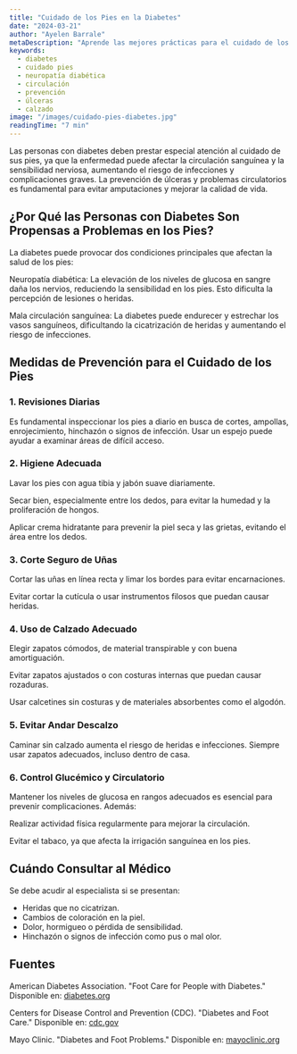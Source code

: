 ```yaml
---
title: "Cuidado de los Pies en la Diabetes"
date: "2024-03-21"
author: "Ayelen Barrale"
metaDescription: "Aprende las mejores prácticas para el cuidado de los pies en personas con diabetes, incluyendo medidas preventivas y señales de alerta."
keywords:
  - diabetes
  - cuidado pies
  - neuropatía diabética
  - circulación
  - prevención
  - úlceras
  - calzado
image: "/images/cuidado-pies-diabetes.jpg"
readingTime: "7 min"
---
```


Las personas con diabetes deben prestar especial atención al cuidado de sus pies, ya que la enfermedad puede afectar la circulación sanguínea y la sensibilidad nerviosa, aumentando el riesgo de infecciones y complicaciones graves. La prevención de úlceras y problemas circulatorios es fundamental para evitar amputaciones y mejorar la calidad de vida.

## ¿Por Qué las Personas con Diabetes Son Propensas a Problemas en los Pies?

La diabetes puede provocar dos condiciones principales que afectan la salud de los pies:

Neuropatía diabética: La elevación de los niveles de glucosa en sangre daña los nervios, reduciendo la sensibilidad en los pies. Esto dificulta la percepción de lesiones o heridas.

Mala circulación sanguínea: La diabetes puede endurecer y estrechar los vasos sanguíneos, dificultando la cicatrización de heridas y aumentando el riesgo de infecciones.

## Medidas de Prevención para el Cuidado de los Pies

### 1. Revisiones Diarias

Es fundamental inspeccionar los pies a diario en busca de cortes, ampollas, enrojecimiento, hinchazón o signos de infección. Usar un espejo puede ayudar a examinar áreas de difícil acceso.

### 2. Higiene Adecuada

Lavar los pies con agua tibia y jabón suave diariamente.

Secar bien, especialmente entre los dedos, para evitar la humedad y la proliferación de hongos.

Aplicar crema hidratante para prevenir la piel seca y las grietas, evitando el área entre los dedos.

### 3. Corte Seguro de Uñas

Cortar las uñas en línea recta y limar los bordes para evitar encarnaciones.

Evitar cortar la cutícula o usar instrumentos filosos que puedan causar heridas.

### 4. Uso de Calzado Adecuado

Elegir zapatos cómodos, de material transpirable y con buena amortiguación.

Evitar zapatos ajustados o con costuras internas que puedan causar rozaduras.

Usar calcetines sin costuras y de materiales absorbentes como el algodón.

### 5. Evitar Andar Descalzo

Caminar sin calzado aumenta el riesgo de heridas e infecciones. Siempre usar zapatos adecuados, incluso dentro de casa.

### 6. Control Glucémico y Circulatorio

Mantener los niveles de glucosa en rangos adecuados es esencial para prevenir complicaciones. Además:

Realizar actividad física regularmente para mejorar la circulación.

Evitar el tabaco, ya que afecta la irrigación sanguínea en los pies.

## Cuándo Consultar al Médico

Se debe acudir al especialista si se presentan:

- Heridas que no cicatrizan.
- Cambios de coloración en la piel.
- Dolor, hormigueo o pérdida de sensibilidad.
- Hinchazón o signos de infección como pus o mal olor.

## Fuentes

American Diabetes Association. "Foot Care for People with Diabetes." Disponible en: [diabetes.org](https://www.diabetes.org/diabetes/complications/foot-complications)

Centers for Disease Control and Prevention (CDC). "Diabetes and Foot Care." Disponible en: [cdc.gov](https://www.cdc.gov/diabetes/library/features/healthy-feet.html)

Mayo Clinic. "Diabetes and Foot Problems." Disponible en: [mayoclinic.org](https://www.mayoclinic.org/diseases-conditions/diabetes/in-depth/diabetic-foot-problems/art-20046271)
